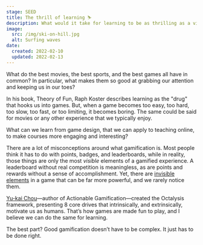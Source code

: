 ```yaml
---
stage: SEED
title: The thrill of learning ⛷️
description: What would it take for learning to be as thrilling as a video game, a blockbuster movie, or an extreme sport?
image:
  src: /img/ski-on-hill.jpg
  alt: Surfing waves
date:
  created: 2022-02-10
  updated: 2022-02-13
---
```


What do the best movies, the best sports, and the best games all have in common? In particular, what makes them so good at grabbing our attention and keeping us in our toes?

In his book, Theory of Fun, Raph Koster describes learning as the "drug" that hooks us into games. But, when a game becomes too easy, too hard, too slow, too fast, or too limiting, it becomes boring. The same could be said for movies or any other experience that we typically enjoy.

What can we learn from game design, that we can apply to teaching online, to make courses more engaging and interesting?

There are a lot of misconceptions around what gamification is. Most people think it has to do with points, badges, and leaderboards, while in reality, those things are only the most _visible_ elements of a gamified experience. A leaderboard without real competition is meaningless, as are points and rewards without a sense of accomplishment. Yet, there are [invisible elements](https://www.notion.so/The-higher-purpose-of-your-course-ffdca32178da4b88ae7f8e9cc25017c4) in a game that can be far more powerful, and we rarely notice them.

[Yu-kai Chou](https://yukaichou.com/)—author of Actionable Gamification—created the Octalysis framework, presenting 8 core drives that intrinsically, and extrinsically, motivate us as humans. That’s how games are made fun to play, and I believe we can do the same for learning.

The best part? Good gamification doesn’t have to be complex. It just has to be done right.
